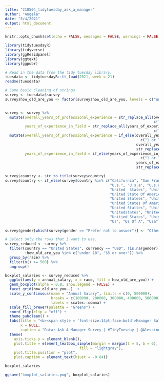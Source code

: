 ```yaml
---
title: "210504_tidytuesday_ask_a_manager"
author: "Angela"
date: "5/4/2021"
output: html_document
---
```


```r
knitr::opts_chunk$set(echo = FALSE, messages = FALSE, warnings = FALSE)
```

```r
library(tidytuesdayR)
library(tidyverse)
library(ggResidpanel)
library(ggtext)
library(ggpubr)
```


```r
# Read in the data from the tidy tuesday library.
tuesdata <- tidytuesdayR::tt_load(2021, week = 21)
readme(tuesdata)
```

```r
# Some basic cleaning of strings
survey <- tuesdata$survey
survey$how_old_are_you <- factor(survey$how_old_are_you, levels = c("under 18", "18-24", "25-34", "35-44", "45-54",
                                                                       "55-64", "65 or over"))

survey <- survey %>%
  mutate(overall_years_of_professional_experience = str_replace_all(overall_years_of_professional_experience, 
                                                                    c("year " = "", " years" = "")),
         years_of_experience_in_field = str_replace_all(years_of_experience_in_field, 
                                                                    c("year " = "", " years" = ""))) %>% 
  mutate(overall_years_of_professional_experience = if_else(overall_years_of_professional_experience %in% 
                                                              c("1 or less", "41 or more"), 
                                                            overall_years_of_professional_experience, 
                                                            str_replace_all(overall_years_of_professional_experience, " ", "")),
         years_of_experience_in_field = if_else(years_of_experience_in_field %in% 
                                                              c("1 or less", "41 or more"), 
                                                            years_of_experience_in_field, 
                                                            str_replace_all(years_of_experience_in_field, " ", "")))

survey$country <- str_to_title(survey$country)
survey$country <- if_else(survey$country %in% c("California", "San Francisco", "The United States", "The Us", "U. S", "U. S.", "U.s",
                                                "U.s.", "U.s.a", "U.s.a.", "U.s>", "U.sa", "Uniited States", "Unite States", 
                                                "United  States", "United Sates", "United Sates Of America", "United Stares", "United State",
                                                "United State Of America", "United Statea", "United Stated", "United Stateds", 
                                                "United Statees", "United States Of America", "United States Of American", 
                                                "United States Of Americas", "United Statesp", "United Statew", "United Statss", 
                                                "United Stattes", "United Statues", "United Status", "United Statws", "United Sttes",
                                                "Unitedstates", "Uniteed States", "Unitef Stated", "Uniter Statez", "Unites States", 
                                                "Unitied States", "Uniyed States", "Uniyes States", "Unted States", "Untied States", 
                                                "Us", "Us Of A", "Usa", "Usaa"), "United States", survey$country)
           
survey$gender[which(survey$gender == "Prefer not to answer")] <- "Other or prefer not to answer"
```                    


```r
# Select only the rows that I want to use.
survey_reduced <- survey %>%
  filter(country == "United States", currency == "USD", !is.na(gender),
         !how_old_are_you %in% c("under 18", "65 or over")) %>%
  group_by(race) %>%
  filter(n() >= 500) %>%
  ungroup()

```


```r
boxplot_salaries <- survey_reduced %>%
  ggplot(aes(y = annual_salary, x = race, fill = how_old_are_you)) +
  geom_boxplot(alpha = 0.8, show.legend = FALSE) +
  facet_grid(how_old_are_you~.)  +
  scale_y_continuous(name = "Annual Salary", limits = c(0, 500000), 
                     breaks = c(100000, 200000, 300000, 400000, 500000), 
                     labels = scales::comma) +
  scale_fill_brewer(palette = "Greens") +
  coord_flip(clip = "off") +
  theme_pubclean() +
  labs(title = "<b><span style = 'font-size:14pt;face:bold'>Manager Salaries in the US: Differences by Race and Age</span></b>", 
       x = NULL,
       caption = "Data: Ask A Manager Survey | #TidyTuesday | @Alessine") +
  theme(
    axis.ticks.y = element_blank(),
    plot.title = element_textbox_simple(margin = margin(t = 8, b = 6), padding = margin(5.5, 5.5, 5.5, 5.5),
                                  fill = "lightgray"),
    plot.title.position = "plot",
    plot.caption = element_text(hjust = -0.84))

boxplot_salaries

ggsave("boxplot_salaries.png", boxplot_salaries)
```




